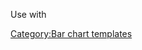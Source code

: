 <includeonly><tr>
<td colspan="5" style="height:{{#iferror:{{#expr:{{{height|}}}}}|{{{height}}}|{{#if:{{{height|}}}|{{{height}}}px|10px}}}}">{{{1|}}}</td>
</tr></includeonly><noinclude>
Use with {{tl|Bar box}}
[[Category:Bar chart templates]]
</noinclude>